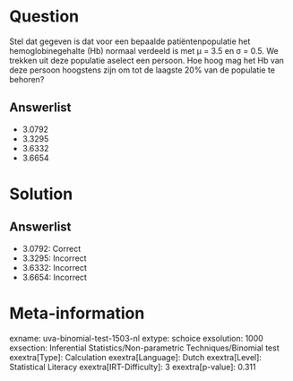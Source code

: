 Question
========

Stel dat gegeven is dat voor een bepaalde patiëntenpopulatie het
hemoglobinegehalte (Hb) normaal verdeeld is met μ = 3.5 en σ = 0.5. We
trekken uit deze populatie aselect een persoon. Hoe hoog mag het Hb van
deze persoon hoogstens zijn om tot de laagste 20% van de populatie te
behoren?

Answerlist
----------

* 3.0792
* 3.3295
* 3.6332
* 3.6654

Solution
========

Answerlist
----------

* 3.0792: Correct
* 3.3295: Incorrect
* 3.6332: Incorrect
* 3.6654: Incorrect

Meta-information
================
exname: uva-binomial-test-1503-nl
extype: schoice
exsolution: 1000
exsection: Inferential Statistics/Non-parametric Techniques/Binomial test
exextra[Type]: Calculation
exextra[Language]: Dutch
exextra[Level]: Statistical Literacy
exextra[IRT-Difficulty]: 3
exextra[p-value]: 0.311
